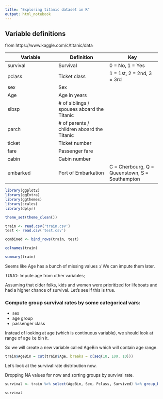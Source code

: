 ```yaml
---
title: "Exploring titanic dataset in R"
output: html_notebook
---
```

## Variable definitions
from https://www.kaggle.com/c/titanic/data

| Variable	| Definition	| Key
| --- | --- | --- |
| survival	| Survival	| 0 = No, 1 = Yes|
| pclass	| Ticket class	| 1 = 1st, 2 = 2nd, 3 = 3rd|
| sex	| Sex	| |
|Age	| Age in years	| |
|sibsp	|# of siblings / spouses aboard the Titanic	| |
|parch	|# of parents / children aboard the Titanic	| |
|ticket	|Ticket number	| |
|fare	|Passenger fare	| |
|cabin	|Cabin number	| |
|embarked |	Port of Embarkation |	C = Cherbourg, Q = Queenstown, S = Southampton|

```r
library(ggplot2)
library(ggExtra)
library(ggthemes)
library(scales)
library(dplyr)

theme_set(theme_clean())
```

```r
train <- read.csv('train.csv')
test <- read.csv('test.csv')

combined <- bind_rows(train, test)
```

```r
colnames(train)
```

```r
summary(train)
```
Seems like Age has a bunch of missing values :/ We can impute them later.

*TODO*: Impute age from other variables;

Assuming that older folks, kids and women were prioritized for lifeboats and had a higher chance of survival. Let's see if this is true.

### Compute group survival rates by some categorical vars:
  - sex
  - age group
  - passenger class

Instead of looking at age (which is continuous variable), we should look at range of age i:e bin it.

So we will create a new variable called AgeBin which will contain age range.
```r
train$AgeBin = cut(train$Age, breaks = c(seq(10, 100, 10)))
```
Let's look at the survival rate distribution now.

Dropping NA values for now and sorting groups by survival rate.
```r
survival <- train %>% select(AgeBin, Sex, Pclass, Survived) %>% group_by(AgeBin, Sex, Pclass) %>% summarise(Mean = mean(Survived)) %>% filter(!is.na(AgeBin)) %>% arrange(desc(Mean))

survival
```